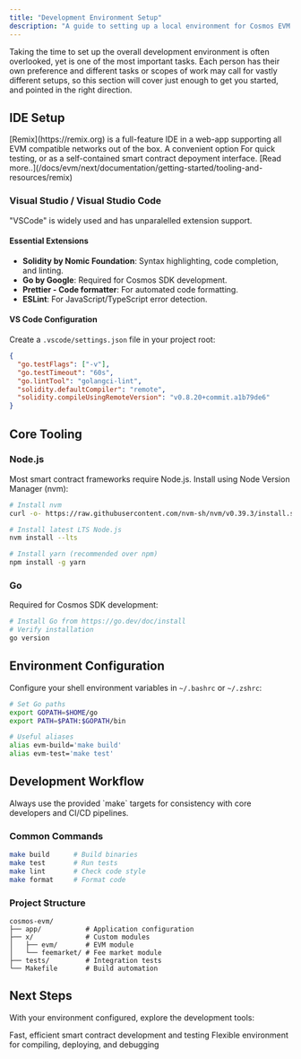```yaml
---
title: "Development Environment Setup"
description: "A guide to setting up a local environment for Cosmos EVM development."
---
```


Taking the time to set up the overall development environment is often overlooked, yet is one of the most important tasks.
Each person has their own preference and different tasks or scopes of work may call for vastly different setups, so this section will cover just enough to get you started, and pointed in the right direction.

## IDE Setup

<Tip>
[Remix](https://remix.org) is a full-feature IDE in a web-app supporting all EVM compatible networks out of the box. A convenient option For quick testing, or as a self-contained smart contract depoyment interface.
[Read more..](/docs/evm/next/documentation/getting-started/tooling-and-resources/remix)
</Tip>


### Visual Studio / Visual Studio Code

"VSCode" is widely used and has unparalelled extension support.

#### Essential Extensions

- **Solidity by Nomic Foundation**: Syntax highlighting, code completion, and linting.
- **Go by Google**: Required for Cosmos SDK development.
- **Prettier - Code formatter**: For automated code formatting.
- **ESLint**: For JavaScript/TypeScript error detection.

#### VS Code Configuration

Create a `.vscode/settings.json` file in your project root:

```json
{
  "go.testFlags": ["-v"],
  "go.testTimeout": "60s",
  "go.lintTool": "golangci-lint",
  "solidity.defaultCompiler": "remote",
  "solidity.compileUsingRemoteVersion": "v0.8.20+commit.a1b79de6"
}
```

## Core Tooling

### Node.js

Most smart contract frameworks require Node.js. Install using Node Version Manager (nvm):

```bash
# Install nvm
curl -o- https://raw.githubusercontent.com/nvm-sh/nvm/v0.39.3/install.sh | bash

# Install latest LTS Node.js
nvm install --lts

# Install yarn (recommended over npm)
npm install -g yarn
```

### Go

Required for Cosmos SDK development:

```bash
# Install Go from https://go.dev/doc/install
# Verify installation
go version
```

## Environment Configuration

Configure your shell environment variables in `~/.bashrc` or `~/.zshrc`:

```bash
# Set Go paths
export GOPATH=$HOME/go
export PATH=$PATH:$GOPATH/bin

# Useful aliases
alias evm-build='make build'
alias evm-test='make test'
```

## Development Workflow

<Note>
Always use the provided `make` targets for consistency with core developers and CI/CD pipelines.
</Note>

### Common Commands

```bash
make build      # Build binaries
make test       # Run tests
make lint       # Check code style
make format     # Format code
```

### Project Structure

```
cosmos-evm/
├── app/           # Application configuration
├── x/             # Custom modules
│   ├── evm/       # EVM module
│   └── feemarket/ # Fee market module
├── tests/         # Integration tests
└── Makefile       # Build automation
```

## Next Steps

With your environment configured, explore the development tools:

<CardGroup cols={2}>
  <Card title="Foundry Guide" href="/docs/evm/next/documentation/getting-started/tooling-and-resources/foundry" icon="hammer">
    Fast, efficient smart contract development and testing
  </Card>
  <Card title="Hardhat Guide" href="/docs/evm/next/documentation/getting-started/tooling-and-resources/hardhat" icon="wrench">
    Flexible environment for compiling, deploying, and debugging
  </Card>
</CardGroup>
